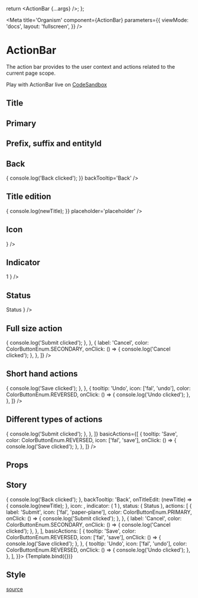 


  return <ActionBar {...args} />;
};

<Meta
  title='Organism'
  component={ActionBar}
  parameters={{
    viewMode: 'docs',
    layout: 'fullscreen',
  }}
/>

# ActionBar

The action bar provides to the user context and actions related to the current page scope.

Play with ActionBar live on [CodeSandbox](https://codesandbox.io/s/actionbar-demo-k8y5tr)

## Title

<Canvas isExpanded={true}>
  <ActionBar title='title' />
</Canvas>

## Primary

<Canvas isExpanded={true}>
  <ActionBar title='Primary' primary={true} />
</Canvas>

<Canvas isExpanded={true}>
  <ActionBar title='Secondary' primary={false} />
</Canvas>

## Prefix, suffix and entityId

<Canvas isExpanded={true}>
  <ActionBar title='title' entityId='entityId' prefix='prefix' suffix='suffix' />
</Canvas>

## Back

<Canvas isExpanded={true}>
  <ActionBar
    title='title'
    onBackClicked={() => {
      console.log('Back clicked');
    }}
    backTooltip='Back'
  />
</Canvas>

## Title edition

<Canvas isExpanded={true}>
  <ActionBar
    title='title'
    onTitleEdit={(newTitle) => {
      console.log(newTitle);
    }}
    placeholder='placeholder'
  />
</Canvas>

## Icon

<Canvas isExpanded={true}>
  <ActionBar title='title' icon={<Icon icon={['fal', 'question-circle']} size='lg' />} />
</Canvas>

## Indicator

<Canvas isExpanded={true}>
  <ActionBar
    title='title'
    indicator={
      <Badge color={BadgeColorsEnum.HIGH} tooltip='indicator' type='notification'>
        1
      </Badge>
    }
  />
</Canvas>

## Status

<Canvas isExpanded={true}>
  <ActionBar
    title='title'
    status={
      <Badge color={BadgeColorsEnum.SECONDARY} tooltip='status' type='indicator'>
        Status
      </Badge>
    }
  />
</Canvas>

## Full size action

<Canvas isExpanded={true}>
  <ActionBar
    title='title'
    actions={[
      {
        label: 'Submit',
        icon: ['fal', 'paper-plane'],
        color: ColorButtonEnum.PRIMARY,
        onClick: () => {
          console.log('Submit clicked');
        },
      },
      {
        label: 'Cancel',
        color: ColorButtonEnum.SECONDARY,
        onClick: () => {
          console.log('Cancel clicked');
        },
      },
    ]}
  />
</Canvas>

## Short hand actions

<Canvas isExpanded={true}>
  <ActionBar
    title='title'
    basicActions={[
      {
        tooltip: 'Save',
        color: ColorButtonEnum.REVERSED,
        icon: ['fal', 'save'],
        onClick: () => {
          console.log('Save clicked');
        },
      },
      {
        tooltip: 'Undo',
        icon: ['fal', 'undo'],
        color: ColorButtonEnum.REVERSED,
        onClick: () => {
          console.log('Undo clicked');
        },
      },
    ]}
  />
</Canvas>

## Different types of actions

<Canvas isExpanded={true}>
  <ActionBar
    title='title'
    actions={[
      {
        label: 'Submit',
        icon: ['fal', 'paper-plane'],
        color: ColorButtonEnum.PRIMARY,
        onClick: () => {
          console.log('Submit clicked');
        },
      },
    ]}
    basicActions={[
      {
        tooltip: 'Save',
        color: ColorButtonEnum.REVERSED,
        icon: ['fal', 'save'],
        onClick: () => {
          console.log('Save clicked');
        },
      },
    ]}
  />
</Canvas>

## Props

<ArgsTable of={ActionBar} sort='requiredFirst' />

## Story

<Canvas>
  <Story
    name='ActionBar'
    args={{
      prefix: 'prefix',
      title: 'title',
      suffix: 'suffix',
      primary: true,
      placeholder: 'placeholder',
      entityId: 'entityId',
      onBackClicked: () => {
        console.log('Back clicked');
      },
      backTooltip: 'Back',
      onTitleEdit: (newTitle) => {
        console.log(newTitle);
      },
      icon: <Icon icon={['fal', 'question-circle']} size='lg' />,
      indicator: (
        <Badge color={BadgeColorsEnum.HIGH} tooltip='indicator' type='notification'>
          1
        </Badge>
      ),
      status: (
        <Badge color={BadgeColorsEnum.SECONDARY} tooltip='status' type='indicator'>
          Status
        </Badge>
      ),
      actions: [
        {
          label: 'Submit',
          icon: ['fal', 'paper-plane'],
          color: ColorButtonEnum.PRIMARY,
          onClick: () => {
            console.log('Submit clicked');
          },
        },
        {
          label: 'Cancel',
          color: ColorButtonEnum.SECONDARY,
          onClick: () => {
            console.log('Cancel clicked');
          },
        },
      ],
      basicActions: [
        {
          tooltip: 'Save',
          color: ColorButtonEnum.REVERSED,
          icon: ['fal', 'save'],
          onClick: () => {
            console.log('Save clicked');
          },
        },
        {
          tooltip: 'Undo',
          icon: ['fal', 'undo'],
          color: ColorButtonEnum.REVERSED,
          onClick: () => {
            console.log('Undo clicked');
          },
        },
      ],
    }}>
    {Template.bind({})}
  </Story>
</Canvas>

## Style

[source](https://github.com/CharlesCoqueret/ghost-design-system/blob/main/src/assets/_actionbar.scss)

<Source language='css' dark format={true} code={actionBarStyle} />
